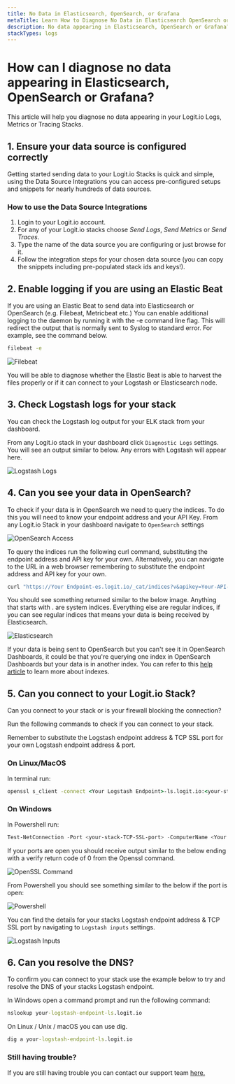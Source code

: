 ```yaml
---
title: No Data in Elasticsearch, OpenSearch, or Grafana
metaTitle: Learn How to Diagnose No Data in Elasticsearch OpenSearch or Grafana
description: No data appearing in Elasticsearch, OpenSearch or Grafana? Learn how to troubleshoot common issues when sending data to Logit.io Stacks
stackTypes: logs
---
```


# How can I diagnose no data appearing in Elasticsearch, OpenSearch or Grafana?

This article will help you diagnose no data appearing in your Logit.io Logs, Metrics or Tracing Stacks.

## 1. Ensure your data source is configured correctly 

Getting started sending data to your Logit.io Stacks is quick and simple, 
using the Data Source Integrations you can access pre-configured setups 
and snippets for nearly hundreds of data sources.

### How to use the Data Source Integrations

1. Login to your Logit.io account.
2. For any of your Logit.io stacks choose _Send Logs_, _Send Metrics_ or _Send Traces_.
3. Type the name of the data source you are configuring or just browse for it.
4. Follow the integration steps for your chosen data source (you can copy the snippets including pre-populated stack ids and keys!).

## 2. Enable logging if you are using an Elastic Beat

If you are using an Elastic Beat to send data into Elasticsearch or 
OpenSearch (e.g. Filebeat, Metricbeat etc.)  You can enable additional 
logging to the daemon by running it with the -e command line flag. This 
will redirect the output that is normally sent to Syslog to standard error. 
For example, see the command below.

```cmd copy
filebeat -e
```

![Filebeat](@/images/help/log-management/troubleshooting/filebeat.png)

You will be able to diagnose whether the Elastic Beat is able to harvest the 
files properly or if it can connect to your Logstash or Elasticsearch node.

## 3. Check Logstash logs for your stack

You can check the Logstash log output for your ELK stack from your dashboard.

From any Logit.io stack in your dashboard click `Diagnostic Logs` settings. 
You will see an output similar to below. Any errors with Logstash will appear here.

![Logstash Logs](@/images/help/log-management/troubleshooting/logstash-logs.png)

## 4. Can you see your data in OpenSearch?

To check if your data is in OpenSearch we need to query the indices. To do 
this you will need to know your endpoint address and your API Key. 
From any Logit.io Stack in your dashboard navigate to `OpenSearch` settings

![OpenSearch Access](@/images/help/log-management/troubleshooting/elasticsearch-access.png)

To query the indices run the following curl command, substituting the endpoint 
address and API key for your own. Alternatively, you can navigate to the URL 
in a web browser remembering to substitute the endpoint address and API key for your own.

```cmd copy
curl "https://Your Endpoint-es.logit.io/_cat/indices?v&apikey=Your-API-Key"
```

You should see something returned similar to the below image. Anything that 
starts with . are system indices. Everything else are regular indices, if you 
can see regular indices that means your data is being received by Elasticsearch.

![Elasticsearch](@/images/help/log-management/troubleshooting/elasticsearch.png)

If your data is being sent to OpenSearch but you can't see it in OpenSearch Dashboards, 
it could be that you're querying one index in OpenSearch Dashboards but your data is 
in another index. You can refer to 
this [help article](/log-management/opensearch/index-management/index-patterns) to 
learn more about indexes.

## 5. Can you connect to your Logit.io Stack?
Can you connect to your stack or is your firewall blocking the connection?

Run the following commands to check if you can connect to your stack. 

<Callout type="info">
  Remember to substitute the Logstash endpoint address & 
  TCP SSL port for your own Logstash endpoint address & port.
</Callout>

### On Linux/MacOS

In terminal run:

```cmd copy
openssl s_client -connect <Your Logstash Endpoint>-ls.logit.io:<your-stack-TCP-SSL-port>
```

### On Windows

In Powershell run:

```powershell copy
Test-NetConnection -Port <your-stack-TCP-SSL-port> -ComputerName <Your Logstash Endpoint>-ls.logit.io -InformationLevel Detailed
```

If your ports are open you should receive output similar to the 
below ending with a verify return code of 0 from the Openssl command.

![OpenSSL Command](@/images/help/log-management/troubleshooting/openssl-command.png)

From Powershell you should see something similar to the below if the port is open:

![Powershell](@/images/help/log-management/troubleshooting/powershell.png)

You can find the details for your stacks Logstash endpoint address 
& TCP SSL port by navigating to `Logstash inputs` settings.

![Logstash Inputs](@/images/help/log-management/troubleshooting/logstash-inputs.png)

## 6. Can you resolve the DNS? 

To confirm you can connect to your stack use the example below to 
try and resolve the DNS of your stacks Logstash endpoint.

In Windows open a command prompt and run the following command:

```cmd copy
nslookup your-logstash-endpoint-ls.logit.io
```

On Linux / Unix / macOS you can use dig.

```cmd copy
dig a your-logstash-endpoint-ls.logit.io
```

### Still having trouble?

If you are still having trouble you can contact our support team [here.](https://logit.io/about-us/contact-us/)